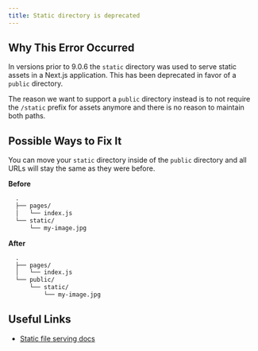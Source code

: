 ```yaml
---
title: Static directory is deprecated
---
```


## Why This Error Occurred

In versions prior to 9.0.6 the `static` directory was used to serve static assets in a Next.js application. This has been deprecated in favor of a `public` directory.

The reason we want to support a `public` directory instead is to not require the `/static` prefix for assets anymore and there is no reason to maintain both paths.

## Possible Ways to Fix It

You can move your `static` directory inside of the `public` directory and all URLs will stay the same as they were before.

**Before**

```txt
  .
  ├── pages/
  │   └── index.js
  └── static/
      └── my-image.jpg
```

**After**

```txt
  .
  ├── pages/
  │   └── index.js
  └── public/
      └── static/
          └── my-image.jpg
```

## Useful Links

- [Static file serving docs](/docs/pages/building-your-application/optimizing/static-assets)
